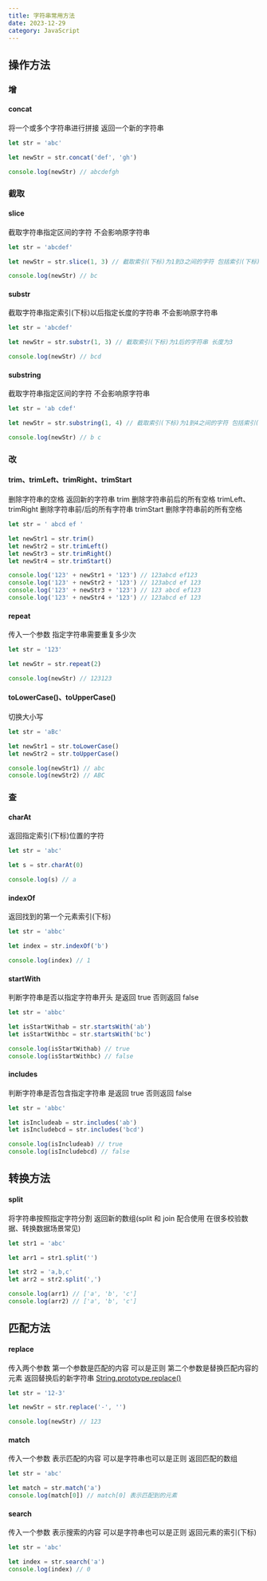 ```yaml
---
title: 字符串常用方法
date: 2023-12-29
category: JavaScript
---
```


## 操作方法

### 增

#### concat

将一个或多个字符串进行拼接 返回一个新的字符串

```js
let str = 'abc'

let newStr = str.concat('def', 'gh')

console.log(newStr) // abcdefgh
```

### 截取

#### slice

截取字符串指定区间的字符 不会影响原字符串

```js
let str = 'abcdef'

let newStr = str.slice(1, 3) // 截取索引(下标)为1到3之间的字符 包括索引(下标)1 不包括索引(下标)3

console.log(newStr) // bc
```

#### substr

截取字符串指定索引(下标)以后指定长度的字符串 不会影响原字符串

```js
let str = 'abcdef'

let newStr = str.substr(1, 3) // 截取索引(下标)为1后的字符串 长度为3

console.log(newStr) // bcd
```

#### substring

截取字符串指定区间的字符 不会影响原字符串

```js
let str = 'ab cdef'

let newStr = str.substring(1, 4) // 截取索引(下标)为1到4之间的字符 包括索引(下标)1 不包括索引(下标)4

console.log(newStr) // b c
```

### 改

#### trim、trimLeft、trimRight、trimStart

删除字符串的空格 返回新的字符串 trim 删除字符串前后的所有空格 trimLeft、trimRight 删除字符串前/后的所有字符串 trimStart 删除字符串前的所有空格

```js
let str = ' abcd ef '

let newStr1 = str.trim()
let newStr2 = str.trimLeft()
let newStr3 = str.trimRight()
let newStr4 = str.trimStart()

console.log('123' + newStr1 + '123') // 123abcd ef123
console.log('123' + newStr2 + '123') // 123abcd ef 123
console.log('123' + newStr3 + '123') // 123 abcd ef123
console.log('123' + newStr4 + '123') // 123abcd ef 123
```

#### repeat

传入一个参数 指定字符串需要重复多少次

```js
let str = '123'

let newStr = str.repeat(2)

console.log(newStr) // 123123
```

#### toLowerCase()、toUpperCase()

切换大小写

```js
let str = 'aBc'

let newStr1 = str.toLowerCase()
let newStr2 = str.toUpperCase()

console.log(newStr1) // abc
console.log(newStr2) // ABC
```

### 查

#### charAt

返回指定索引(下标)位置的字符

```js
let str = 'abc'

let s = str.charAt(0)

console.log(s) // a
```

#### indexOf

返回找到的第一个元素索引(下标)

```js
let str = 'abbc'

let index = str.indexOf('b')

console.log(index) // 1
```

#### startWith

判断字符串是否以指定字符串开头 是返回 true 否则返回 false

```js
let str = 'abbc'

let isStartWithab = str.startsWith('ab')
let isStartWithbc = str.startsWith('bc')

console.log(isStartWithab) // true
console.log(isStartWithbc) // false
```

#### includes

判断字符串是否包含指定字符串 是返回 true 否则返回 false

```js
let str = 'abbc'

let isIncludeab = str.includes('ab')
let isIncludebcd = str.includes('bcd')

console.log(isIncludeab) // true
console.log(isIncludebcd) // false
```

## 转换方法

#### split

将字符串按照指定字符分割 返回新的数组(split 和 join 配合使用 在很多校验数据、转换数据场景常见)

```js
let str1 = 'abc'

let arr1 = str1.split('')

let str2 = 'a,b,c'
let arr2 = str2.split(',')

console.log(arr1) // ['a', 'b', 'c']
console.log(arr2) // ['a', 'b', 'c']
```

## 匹配方法

#### replace

传入两个参数 第一个参数是匹配的内容 可以是正则 第二个参数是替换匹配内容的元素 返回替换后的新字符串
[String.prototype.replace()](https://developer.mozilla.org/zh-CN/docs/Web/JavaScript/Reference/Global_Objects/String/replace)

```js
let str = '12-3'

let newStr = str.replace('-', '')

console.log(newStr) // 123
```

#### match

传入一个参数 表示匹配的内容 可以是字符串也可以是正则 返回匹配的数组

```js
let str = 'abc'

let match = str.match('a')
console.log(match[0]) // match[0] 表示匹配到的元素
```

#### search

传入一个参数 表示搜索的内容 可以是字符串也可以是正则 返回元素的索引(下标)

```js
let str = 'abc'

let index = str.search('a')
console.log(index) // 0
```
